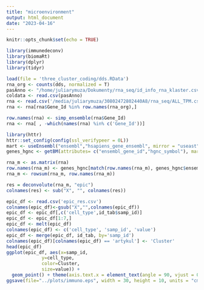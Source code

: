 ```yaml
---
title: "microenvironment"
output: html_document
date: "2023-04-16"
---
```


```r
knitr::opts_chunk$set(echo = TRUE)
```

```r
library(immunedeconv)
library(biomaRt)
library(dplyr)
library(tidyr)
```

```r
load(file = 'three_cluster_coding/dds.RData')
rna_org <- counts(dds, normalized = T)
pasAnno <- "/home/juliarymuza/Dokumenty/rna_seq/id_info_rna_klaster.csv"
coldata <- read.csv(pasAnno)
rna <- read.csv('/media/juliarymuza/30802472802440A8/rna_seq/ALL_TPM.csv')
rna <- rna[rna$Gene_Id %in% row.names(rna_org),]
```


```r
row.names(rna) <- simp_ensemble(rna$Gene_Id)
rna <- rna[ , -which(names(rna) %in% c('Gene_Id'))]
```


```r

library(httr)
httr::set_config(config(ssl_verifypeer = 0L))
mart <- useEnsembl("ensembl","hsapiens_gene_ensembl", mirror = "useast")
genes_hgnc <- getBM(attributes= c("ensembl_gene_id","hgnc_symbol"), mart= mart)
``` 


```r
rna_m <- as.matrix(rna)
row.names(rna_m) <- genes_hgnc[match(row.names(rna_m), genes_hgnc$ensembl_gene_id), "hgnc_symbol"]
rna_m <- rowsum(rna_m, row.names(rna_m))
```



```r
res = deconvolute(rna_m, "epic")
colnames(res) <- sub("X", "", colnames(res))
```

```r
epic_df <- read.csv('epic_res.csv')
colnames(epic_df)<-gsub("X","",colnames(epic_df))
epic_df <- epic_df[,c('cell_type',id_tab$samp_id)]
epic_df <- epic_df[1:7,]
epic_df <- melt(epic_df)
colnames(epic_df) <- c('cell_type', 'samp_id', 'value')
epic_df <- merge(epic_df, id_tab, by='samp_id')
colnames(epic_df)[colnames(epic_df) == 'artykul'] <- 'Cluster'
head(epic_df)
ggplot(epic_df, aes(x=samp_id,
             y=cell_type,
             color=Cluster,
             size=value)) +
  geom_point() + theme(axis.text.x = element_text(angle = 90, vjust = 0.5, hjust=1))
ggsave(file="../plots/immuno.eps", width = 30, height = 10, units = "cm")
```
